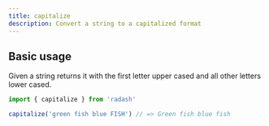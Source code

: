 ```yaml
---
title: capitalize
description: Convert a string to a capitalized format
---
```





## Basic usage

Given a string returns it with the first letter upper cased and all other letters lower cased.

```ts
import { capitalize } from 'radash'

capitalize('green fish blue FISH') // => Green fish blue fish
```







